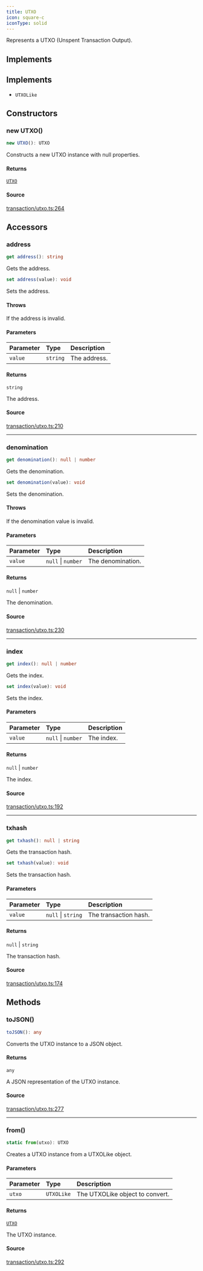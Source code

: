 ```yaml
---
title: UTXO
icon: square-c
iconType: solid
---
```


Represents a UTXO (Unspent Transaction Output).

## Implements

## Implements

- `UTXOLike`

## Constructors

### new UTXO()

```ts
new UTXO(): UTXO
```

Constructs a new UTXO instance with null properties.

#### Returns

[`UTXO`](/sdk/content/classes/UTXO)

#### Source

[transaction/utxo.ts:264](https://github.com/dominant-strategies/quais.js/blob/26d93fdb30e22e8d90f8961be00d5a6d512f9636/src/transaction/utxo.ts#L264)

## Accessors

### address

```ts
get address(): string
```

Gets the address.

```ts
set address(value): void
```

Sets the address.

#### Throws

If the address is invalid.

#### Parameters

| Parameter | Type | Description |
| :------ | :------ | :------ |
| `value` | `string` | The address. |

#### Returns

`string`

The address.

#### Source

[transaction/utxo.ts:210](https://github.com/dominant-strategies/quais.js/blob/26d93fdb30e22e8d90f8961be00d5a6d512f9636/src/transaction/utxo.ts#L210)

***

### denomination

```ts
get denomination(): null | number
```

Gets the denomination.

```ts
set denomination(value): void
```

Sets the denomination.

#### Throws

If the denomination value is invalid.

#### Parameters

| Parameter | Type | Description |
| :------ | :------ | :------ |
| `value` | `null` \| `number` | The denomination. |

#### Returns

`null` \| `number`

The denomination.

#### Source

[transaction/utxo.ts:230](https://github.com/dominant-strategies/quais.js/blob/26d93fdb30e22e8d90f8961be00d5a6d512f9636/src/transaction/utxo.ts#L230)

***

### index

```ts
get index(): null | number
```

Gets the index.

```ts
set index(value): void
```

Sets the index.

#### Parameters

| Parameter | Type | Description |
| :------ | :------ | :------ |
| `value` | `null` \| `number` | The index. |

#### Returns

`null` \| `number`

The index.

#### Source

[transaction/utxo.ts:192](https://github.com/dominant-strategies/quais.js/blob/26d93fdb30e22e8d90f8961be00d5a6d512f9636/src/transaction/utxo.ts#L192)

***

### txhash

```ts
get txhash(): null | string
```

Gets the transaction hash.

```ts
set txhash(value): void
```

Sets the transaction hash.

#### Parameters

| Parameter | Type | Description |
| :------ | :------ | :------ |
| `value` | `null` \| `string` | The transaction hash. |

#### Returns

`null` \| `string`

The transaction hash.

#### Source

[transaction/utxo.ts:174](https://github.com/dominant-strategies/quais.js/blob/26d93fdb30e22e8d90f8961be00d5a6d512f9636/src/transaction/utxo.ts#L174)

## Methods

### toJSON()

```ts
toJSON(): any
```

Converts the UTXO instance to a JSON object.

#### Returns

`any`

A JSON representation of the UTXO instance.

#### Source

[transaction/utxo.ts:277](https://github.com/dominant-strategies/quais.js/blob/26d93fdb30e22e8d90f8961be00d5a6d512f9636/src/transaction/utxo.ts#L277)

***

### from()

```ts
static from(utxo): UTXO
```

Creates a UTXO instance from a UTXOLike object.

#### Parameters

| Parameter | Type | Description |
| :------ | :------ | :------ |
| `utxo` | `UTXOLike` | The UTXOLike object to convert. |

#### Returns

[`UTXO`](/sdk/content/classes/UTXO)

The UTXO instance.

#### Source

[transaction/utxo.ts:292](https://github.com/dominant-strategies/quais.js/blob/26d93fdb30e22e8d90f8961be00d5a6d512f9636/src/transaction/utxo.ts#L292)
